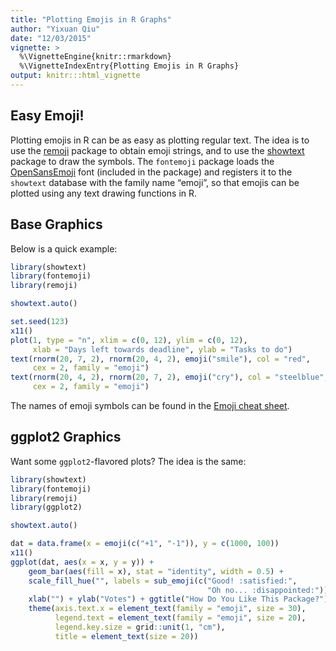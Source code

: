 ```yaml
---
title: "Plotting Emojis in R Graphs"
author: "Yixuan Qiu"
date: "12/03/2015"
vignette: >
  %\VignetteEngine{knitr::rmarkdown}
  %\VignetteIndexEntry{Plotting Emojis in R Graphs}
output: knitr:::html_vignette
---
```


<!--
%\VignetteEngine{knitr::rmarkdown}
%\VignetteIndexEntry{Plotting Emojis in R Graphs}
-->

## Easy Emoji!

Plotting emojis in R can be as easy as plotting regular text. The idea is to use
the [remoji](https://github.com/richfitz/remoji) package to obtain emoji strings,
and to use the [showtext](https://github.com/yixuan/showtext) package
to draw the symbols. The `fontemoji` package loads the
[OpenSansEmoji](https://github.com/MorbZ/OpenSansEmoji) font
(included in the package) and registers it to the `showtext` database with
the family name "emoji", so that emojis can be plotted using any text drawing
functions in R.

## Base Graphics

Below is a quick example:

```r
library(showtext)
library(fontemoji)
library(remoji)

showtext.auto()

set.seed(123)
x11()
plot(1, type = "n", xlim = c(0, 12), ylim = c(0, 12),
     xlab = "Days left towards deadline", ylab = "Tasks to do")
text(rnorm(20, 7, 2), rnorm(20, 4, 2), emoji("smile"), col = "red",
     cex = 2, family = "emoji")
text(rnorm(20, 4, 2), rnorm(20, 7, 2), emoji("cry"), col = "steelblue",
     cex = 2, family = "emoji")
```

The names of emoji symbols can be found in the
[Emoji cheat sheet](http://www.emoji-cheat-sheet.com/).

## ggplot2 Graphics

Want some `ggplot2`-flavored plots? The idea is the same:

```r
library(showtext)
library(fontemoji)
library(remoji)
library(ggplot2)

showtext.auto()

dat = data.frame(x = emoji(c("+1", "-1")), y = c(1000, 100))
x11()
ggplot(dat, aes(x = x, y = y)) +
    geom_bar(aes(fill = x), stat = "identity", width = 0.5) +
    scale_fill_hue("", labels = sub_emoji(c("Good! :satisfied:",
                                            "Oh no... :disappointed:"))) +
    xlab("") + ylab("Votes") + ggtitle("How Do You Like This Package?") +
    theme(axis.text.x = element_text(family = "emoji", size = 30),
          legend.text = element_text(family = "emoji", size = 20),
          legend.key.size = grid::unit(1, "cm"),
          title = element_text(size = 20))
```
